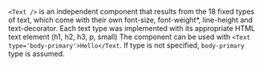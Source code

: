 `<Text />` is an independent component that results from the 18 fixed types of text, which come with their own font-size, font-weight*, line-height and text-decorator. Each text type was implemented with its appropriate HTML text element (h1, h2, h3, p, small)
The component can be used with `<Text type='body-primary'>Hello</Text`.
If type is not specified, `body-primary` type is assumed.